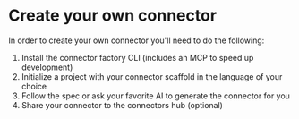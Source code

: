 
# Create your own connector

In order to create your own connector you'll need to do the following:

1. Install the connector factory CLI (includes an MCP to speed up development)
2. Initialize a project with your connector scaffold in the language of your choice
3. Follow the spec or ask your favorite AI to generate the connector for you
4. <Link href="/share">Share</Link> your connector to the connectors hub (optional)


